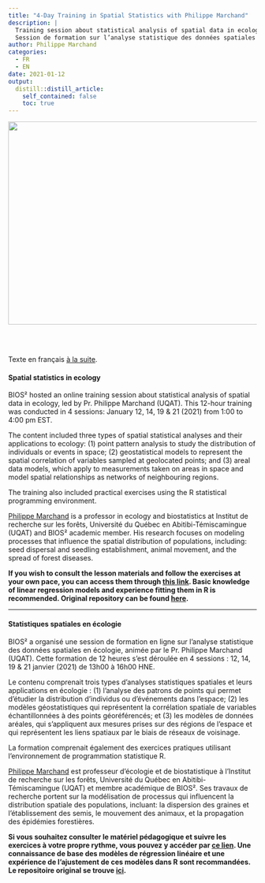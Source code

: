```yaml
---
title: "4-Day Training in Spatial Statistics with Philippe Marchand"
description: |
  Training session about statistical analysis of spatial data in ecology, hosted by Philippe Marchand (UQAT). | 
  Session de formation sur l’analyse statistique des données spatiales en écologie, animée par Pr. Philippe Marchand (UQAT).
author: Philippe Marchand
categories: 
  - FR
  - EN
date: 2021-01-12
output:
  distill::distill_article:
    self_contained: false
    toc: true
---
```


<img src="https://bios2.usherbrooke.ca/wp-content/uploads/2020/12/bernard-hermant-XyzPOIMqWfc-unsplash-2-1-768x512.jpg" class="th-featured-image th-cover th-w-full th-h-full wp-post-image" alt="" loading="lazy" aria-hidden="true" srcset="https://bios2.usherbrooke.ca/wp-content/uploads/2020/12/bernard-hermant-XyzPOIMqWfc-unsplash-2-1.jpg 1500w, https://bios2.usherbrooke.ca/wp-content/uploads/2020/12/bernard-hermant-XyzPOIMqWfc-unsplash-2-1-300x200.jpg 300w, https://bios2.usherbrooke.ca/wp-content/uploads/2020/12/bernard-hermant-XyzPOIMqWfc-unsplash-2-1-1024x683.jpg 1024w, https://bios2.usherbrooke.ca/wp-content/uploads/2020/12/bernard-hermant-XyzPOIMqWfc-unsplash-2-1-768x512.jpg 768w" sizes="(max-width: 800px) 100vw, 1500px" width="768" height="412">
</img>

<br>
<br>

Texte en français [à la suite](#statistiques-spatiales-en-écologie).

#### Spatial statistics in ecology

BIOS² hosted an online training session about statistical analysis of spatial data in ecology, led by Pr. Philippe Marchand (UQAT). This 12-hour training was conducted in 4 sessions: January 12, 14, 19 & 21 (2021) from 1:00 to 4:00 pm EST.

The content included three types of spatial statistical analyses and their applications to ecology: (1) point pattern analysis to study the distribution of individuals or events in space; (2) geostatistical models to represent the spatial correlation of variables sampled at geolocated points; and (3) areal data models, which apply to measurements taken on areas in space and model spatial relationships as networks of neighbouring regions.  

The training also included practical exercises using the R statistical programming environment. 

[Philippe Marchand](https://github.com/pmarchand1) is a professor in ecology and biostatistics at Institut de recherche sur les forêts, Université du Québec en Abitibi-Témiscamingue (UQAT) and BIOS² academic member. His research focuses on modeling processes that influence the spatial distribution of populations, including: seed dispersal and seedling establishment, animal movement, and the spread of forest diseases. 

**If you wish to consult the lesson materials and follow the exercises at your own pace, you can access them through [this link](https://bios2.github.io/Marchand.html#category:EN). Basic knowledge of linear regression models and experience fitting them in R is recommended. Original repository can be found [here](https://github.com/pmarchand1/BIOS2-spatial-stats).**

---

#### Statistiques spatiales en écologie

BIOS² a organisé une session de formation en ligne sur l'analyse statistique des données spatiales en écologie, animée par le Pr. Philippe Marchand (UQAT). Cette formation de 12 heures s'est déroulée en 4 sessions : 12, 14, 19 & 21 janvier (2021) de 13h00 à 16h00 HNE.

Le contenu comprenait trois types d'analyses statistiques spatiales et leurs applications en écologie : (1) l’analyse des patrons de points qui permet d’étudier la distribution d’individus ou d’événements dans l’espace; (2) les modèles géostatistiques qui représentent la corrélation spatiale de variables échantillonnées à des points géoréférencés; et (3) les modèles de données aréales, qui s’appliquent aux mesures prises sur des régions de l’espace et qui représentent les liens spatiaux par le biais de réseaux de voisinage.   

La formation comprenait également des exercices pratiques utilisant l'environnement de programmation statistique R. 

[Philippe Marchand](https://github.com/pmarchand1) est professeur d'écologie et de biostatistique à l'Institut de recherche sur les forêts, Université du Québec en Abitibi-Témiscamingue (UQAT) et membre académique de BIOS². Ses travaux de recherche portent sur la modélisation de processus qui influencent la distribution spatiale des populations, incluant: la dispersion des graines et l’établissement des semis, le mouvement des animaux, et la propagation des épidémies forestières.

**Si vous souhaitez consulter le matériel pédagogique et suivre les exercices à votre propre rythme, vous pouvez y accéder par [ce lien](https://bios2.github.io/Marchand.html#category:FR). Une connaissance de base des modèles de régression linéaire et une expérience de l'ajustement de ces modèles dans R sont recommandées. Le repositoire original se trouve [ici](https://github.com/pmarchand1/BIOS2-spatial-stats).**